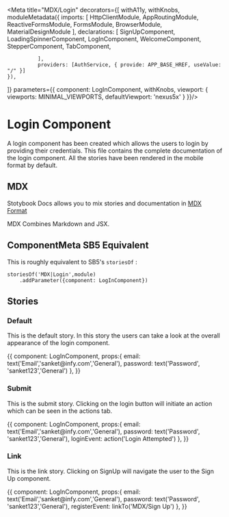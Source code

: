
<Meta title="MDX/Login" decorators={[
    withA11y,
    withKnobs,
    moduleMetadata({
      imports: [
                HttpClientModule,
                AppRoutingModule,
                ReactiveFormsModule,
                FormsModule,
                BrowserModule,
               MaterialDesignModule
              ],
              declarations: [
                SignUpComponent,
                LoadingSpinnerComponent,
                LogInComponent,
                WelcomeComponent,
                StepperComponent,
                TabComponent,
               
              ],
              providers: [AuthService, { provide: APP_BASE_HREF, useValue: "/" }]
    }),    
]} parameters={{
    component: LogInComponent,
    withKnobs,
    viewport: {
      viewports: MINIMAL_VIEWPORTS,
      defaultViewport: 'nexus5x'
    }
}}/>

# Login Component 

A login component has been created which allows the users to login by providing their credentials.
This file contains the complete documentation of the login component. All the stories have been rendered 
in the mobile format by default.

## MDX

Stotybook Docs allows you to mix stories and documentation in 
[MDX Format](https://mdxjs.com/)

MDX Combines Markdown and JSX.

## ComponentMeta SB5 Equivalent

This is roughly equivalent to SB5's `storiesOf` :

```
storiesOf('MDX|Login',module)
    .addParameter({component: LogInComponent})

```

## Stories

### Default

This is the default story. In this story the users can take a look at the overall
appearance of the login component.

<Preview>
  <Story name="Default">{{
    component: LogInComponent,
    props:{
      email: text('Email','sanket@infy.com','General'),
      password: text('Password', 'sanket123','General')
    },
    }}    
  </Story>
</Preview>

### Submit

This is the submit story. Clicking on the login button will initiate an action 
which can be seen in the actions tab.

<Preview>
  <Story name="Submit">{{
    component: LogInComponent,
    props:{
      email: text('Email','sanket@infy.com','General'),
      password: text('Password', 'sanket123','General'),
      loginEvent: action('Login Attempted')
    },
    }}    
  </Story>
</Preview>


### Link

This is the link story. Clicking on SignUp will navigate the user to the Sign Up component.

<Preview>
  <Story name="Link">{{
    component: LogInComponent,
    props:{
      email: text('Email','sanket@infy.com','General'),
      password: text('Password', 'sanket123','General'),
      registerEvent: linkTo('MDX/Sign Up')
    },
    }}    
  </Story>
</Preview>




